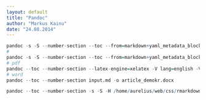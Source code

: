 ```yaml
---
layout: default
title: "Pandoc"
author: "Markus Kainu"
date: "24.08.2014"
---
```


```r
pandoc -s -S --number-section --toc --from=markdown+yaml_metadata_block -H koko_css_mukaan.css source.md -o output.html
#
pandoc -s -S --number-section --toc --from=markdown+yaml_metadata_block --css css_mukana_hakemistossa.css source.md -o output.html
# pdf
pandoc --toc --number-section --latex-engine=xelatex -V lang=english -V papersize:a4paper -V documentclass=scrartcl input.md -o article_demokr.pdf
# word
pandoc --toc --number-section input.md -o article_demokr.docx

pandoc --toc --number-section -s -S -H /home/aurelius/web/css/rmarkdown.css -r markdown+grid_tables+table_captions+yaml_metadata_block paperi-gaudeamus.md -o index.html



```



